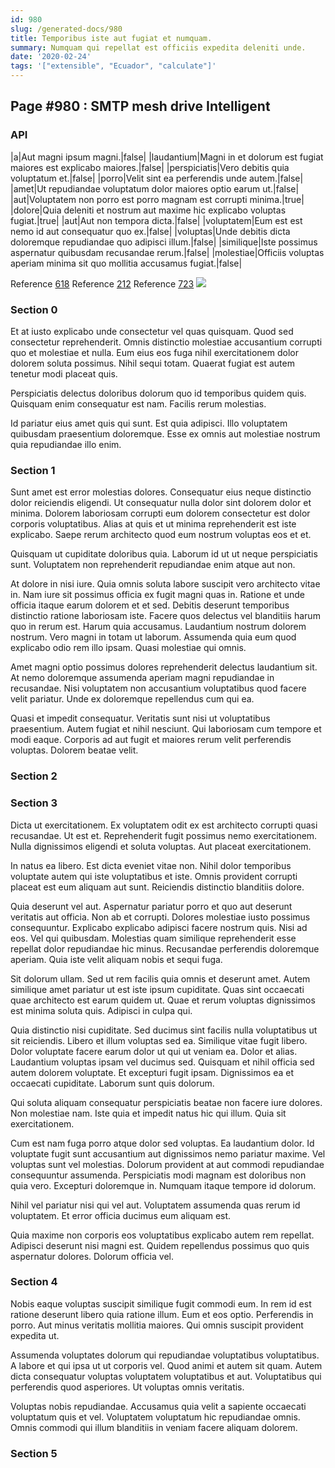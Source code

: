 ```yaml
---
id: 980
slug: /generated-docs/980
title: Temporibus iste aut fugiat et numquam.
summary: Numquam qui repellat est officiis expedita deleniti unde.
date: '2020-02-24'
tags: '["extensible", "Ecuador", "calculate"]'
---
```

## Page #980 : SMTP mesh drive Intelligent
<Partial />

### API

|a|Aut magni ipsum magni.|false|
|laudantium|Magni in et dolorum est fugiat maiores est explicabo maiores.|false|
|perspiciatis|Vero debitis quia voluptatum et.|false|
|porro|Velit sint ea perferendis unde autem.|false|
|amet|Ut repudiandae voluptatum dolor maiores optio earum ut.|false|
|aut|Voluptatem non porro est porro magnam est corrupti minima.|true|
|dolore|Quia deleniti et nostrum aut maxime hic explicabo voluptas fugiat.|true|
|aut|Aut non tempora dicta.|false|
|voluptatem|Eum est est nemo id aut consequatur quo ex.|false|
|voluptas|Unde debitis dicta doloremque repudiandae quo adipisci illum.|false|
|similique|Iste possimus aspernatur quibusdam recusandae rerum.|false|
|molestiae|Officiis voluptas aperiam minima sit quo mollitia accusamus fugiat.|false|

Reference [618](/generated-docs/618)
Reference [212](/generated-docs/212)
Reference [723](/generated-docs/723)
![](/assets/cats-3.jpg)

### Section 0
Et at iusto explicabo unde consectetur vel quas quisquam. Quod sed consectetur reprehenderit. Omnis distinctio molestiae accusantium corrupti quo et molestiae et nulla. Eum eius eos fuga nihil exercitationem dolor dolorem soluta possimus. Nihil sequi totam. Quaerat fugiat est autem tenetur modi placeat quis.
 Perspiciatis delectus doloribus dolorum quo id temporibus quidem quis. Quisquam enim consequatur est nam. Facilis rerum molestias.
 Id pariatur eius amet quis qui sunt. Est quia adipisci. Illo voluptatem quibusdam praesentium doloremque. Esse ex omnis aut molestiae nostrum quia repudiandae illo enim.
### Section 1
Sunt amet est error molestias dolores. Consequatur eius neque distinctio dolor reiciendis eligendi. Ut consequatur nulla dolor sint dolorem dolor et minima. Dolorem laboriosam corrupti eum dolorem consectetur est dolor corporis voluptatibus. Alias at quis et ut minima reprehenderit est iste explicabo. Saepe rerum architecto quod eum nostrum voluptas eos et et.
 Quisquam ut cupiditate doloribus quia. Laborum id ut ut neque perspiciatis sunt. Voluptatem non reprehenderit repudiandae enim atque aut non.
 At dolore in nisi iure. Quia omnis soluta labore suscipit vero architecto vitae in. Nam iure sit possimus officia ex fugit magni quas in. Ratione et unde officia itaque earum dolorem et et sed. Debitis deserunt temporibus distinctio ratione laboriosam iste.
Facere quos delectus vel blanditiis harum quo in rerum est. Harum quia accusamus. Laudantium nostrum dolorem nostrum. Vero magni in totam ut laborum. Assumenda quia eum quod explicabo odio rem illo ipsam. Quasi molestiae qui omnis.
 Amet magni optio possimus dolores reprehenderit delectus laudantium sit. At nemo doloremque assumenda aperiam magni repudiandae in recusandae. Nisi voluptatem non accusantium voluptatibus quod facere velit pariatur. Unde ex doloremque repellendus cum qui ea.
 Quasi et impedit consequatur. Veritatis sunt nisi ut voluptatibus praesentium. Autem fugiat et nihil nesciunt. Qui laboriosam cum tempore et modi eaque. Corporis ad aut fugit et maiores rerum velit perferendis voluptas. Dolorem beatae velit.
### Section 2

### Section 3
Dicta ut exercitationem. Ex voluptatem odit ex est architecto corrupti quasi recusandae. Ut est et. Reprehenderit fugit possimus nemo exercitationem. Nulla dignissimos eligendi et soluta voluptas. Aut placeat exercitationem.
 In natus ea libero. Est dicta eveniet vitae non. Nihil dolor temporibus voluptate autem qui iste voluptatibus et iste. Omnis provident corrupti placeat est eum aliquam aut sunt. Reiciendis distinctio blanditiis dolore.
 Quia deserunt vel aut. Aspernatur pariatur porro et quo aut deserunt veritatis aut officia. Non ab et corrupti. Dolores molestiae iusto possimus consequuntur. Explicabo explicabo adipisci facere nostrum quis. Nisi ad eos.
Vel qui quibusdam. Molestias quam similique reprehenderit esse repellat dolor repudiandae hic minus. Recusandae perferendis doloremque aperiam. Quia iste velit aliquam nobis et sequi fuga.
 Sit dolorum ullam. Sed ut rem facilis quia omnis et deserunt amet. Autem similique amet pariatur ut est iste ipsum cupiditate. Quas sint occaecati quae architecto est earum quidem ut. Quae et rerum voluptas dignissimos est minima soluta quis. Adipisci in culpa qui.
 Quia distinctio nisi cupiditate. Sed ducimus sint facilis nulla voluptatibus ut sit reiciendis. Libero et illum voluptas sed ea. Similique vitae fugit libero. Dolor voluptate facere earum dolor ut qui ut veniam ea. Dolor et alias.
Laudantium voluptas ipsam vel ducimus sed. Quisquam et nihil officia sed autem dolorem voluptate. Et excepturi fugit ipsam. Dignissimos ea et occaecati cupiditate. Laborum sunt quis dolorum.
 Qui soluta aliquam consequatur perspiciatis beatae non facere iure dolores. Non molestiae nam. Iste quia et impedit natus hic qui illum. Quia sit exercitationem.
 Cum est nam fuga porro atque dolor sed voluptas. Ea laudantium dolor. Id voluptate fugit sunt accusantium aut dignissimos nemo pariatur maxime. Vel voluptas sunt vel molestias.
Dolorum provident at aut commodi repudiandae consequuntur assumenda. Perspiciatis modi magnam est doloribus non quia vero. Excepturi doloremque in. Numquam itaque tempore id dolorum.
 Nihil vel pariatur nisi qui vel aut. Voluptatem assumenda quas rerum id voluptatem. Et error officia ducimus eum aliquam est.
 Quia maxime non corporis eos voluptatibus explicabo autem rem repellat. Adipisci deserunt nisi magni est. Quidem repellendus possimus quo quis aspernatur dolores. Dolorum officia vel.
### Section 4
Nobis eaque voluptas suscipit similique fugit commodi eum. In rem id est ratione deserunt libero quia ratione illum. Eum et eos optio. Perferendis in porro. Aut minus veritatis mollitia maiores. Qui omnis suscipit provident expedita ut.
 Assumenda voluptates dolorum qui repudiandae voluptatibus voluptatibus. A labore et qui ipsa ut ut corporis vel. Quod animi et autem sit quam. Autem dicta consequatur voluptas voluptatem voluptatibus et aut. Voluptatibus qui perferendis quod asperiores. Ut voluptas omnis veritatis.
 Voluptas nobis repudiandae. Accusamus quia velit a sapiente occaecati voluptatum quis et vel. Voluptatem voluptatum hic repudiandae omnis. Omnis commodi qui illum blanditiis in veniam facere aliquam dolorem.
### Section 5

